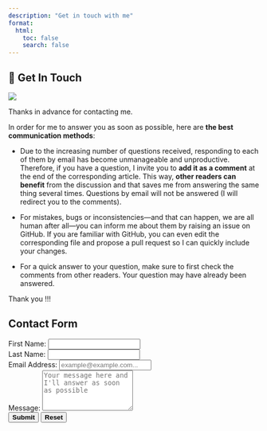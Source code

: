 ```yaml
---
description: "Get in touch with me"
format:
  html:
    toc: false
    search: false
---
```


::: column-page-left
# 💌 Get In Touch

![](https://media1.giphy.com/media/3o8dp3rE9m8IYtZcCQ/giphy.gif?cid=ecf05e4763y1aocmf0top0mat5l4638y3yspqsh08ehc1jb4&rid=giphy.gif&ct=g){fig-align="center"}

Thanks in advance for contacting me.

In order for me to answer you as soon as possible, here are **the best communication methods**:

-   Due to the increasing number of questions received, responding to each of them by email has become unmanageable and unproductive. Therefore, if you have a question, I invite you to **add it as a comment** at the end of the corresponding article. This way, **other readers can benefit** from the discussion and that saves me from answering the same thing several times. Questions by email will not be answered (I will redirect you to the comments).

-   For mistakes, bugs or inconsistencies---and that can happen, we are all human after all---you can inform me about them by raising an issue on GitHub. If you are familiar with GitHub, you can even edit the corresponding file and propose a pull request so I can quickly include your changes.

-   For a quick answer to your question, make sure to first check the comments from other readers. Your question may have already been answered.

Thank you !!!

```{=html}
<script src="https://giscus.app/client.js"
        data-repo="NING3739/my-personal-website"
        data-repo-id="R_kgDOIYBxAA"
        data-category="Comments"
        data-category-id="DIC_kwDOIYBxAM4CS2io"
        data-mapping="url"
        data-strict="0"
        data-reactions-enabled="1"
        data-emit-metadata="0"
        data-input-position="bottom"
        data-theme="preferred_color_scheme"
        data-lang="en"
        crossorigin="anonymous"
        async>
</script>
```
```{=html}
<!DOCTYPE html>
<html>
<head>
  <title>Contact Form</title>
  <link rel="stylesheet" href="form-style.css">
</head>
<body>
  <div class="container">
    <h1 class="text-center">Contact Form</h1>
    <form name="contact-form" method="POST" data-netlify="true" netlify-honeypot="bot-field" action="/success">
      <div class="form-group row">
        <div class="col-6">
          <label for="first-name">First Name:</label>
          <input type="text" class="form-control" id="first-name" name="first-name" required>
        </div>
        <div class="col-6">
          <label for="second-name">Last Name:</label>
          <input type="text" class="form-control" id="second-name" name="second-name" required>
        </div>
      </div>
      <div class="form-group">
        <label for="email">Email Address:</label>
        <input type="email" class="form-control" id="email" name="email" placeholder="example@example.com..." required>
      </div>
      <div class="form-group">
        <label for="message">Message:</label>
        <textarea class="form-control" id="message" name="message" rows="5" placeholder="Your message here and I'll answer as soon as possible" required></textarea>
      </div>
      <div class="text-center mt-4">
        <button type="submit" class="btn btn-primary mr-3" style="font-weight: bold;">Submit</button>
        <button type="reset" class="btn btn-secondary ml-3" style="font-weight: bold;">Reset</button>
      </div>
    </form>
  </div>
</body>
</html>
```
:::
